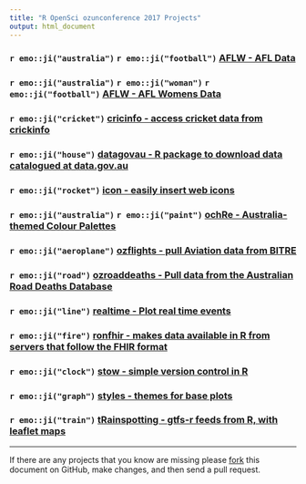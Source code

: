```yaml
---
title: "R OpenSci ozunconference 2017 Projects"
output: html_document
---
```


### `r emo::ji("australia")` `r emo::ji("football")` [AFLW - AFL Data](https://github.com/ropenscilabs/aflinfo)

### `r emo::ji("australia")` `r emo::ji("woman")` `r emo::ji("football")` [AFLW - AFL Womens Data](https://github.com/ropenscilabs/ozwomensport/tree/master/AFLW)

### `r emo::ji("cricket")` [cricinfo - access cricket data from crickinfo ](https://github.com/ropenscilabs/cricinfo)

### `r emo::ji("house")` [datagovau - R package to download data catalogued at data.gov.au](https://github.com/ropenscilabs/datagovau)

### `r emo::ji("rocket")` [icon - easily insert web icons](https://github.com/ropenscilabs/icon)

### `r emo::ji("australia")` `r emo::ji("paint")` [ochRe - Australia-themed Colour Palettes](https://github.com/ropenscilabs/ochRe)

### `r emo::ji("aeroplane")` [ozflights - pull Aviation data from BITRE ](https://github.com/ropenscilabs/ozflights)

### `r emo::ji("road")` [ozroaddeaths - Pull data from the Australian Road Deaths Database](https://github.com/ropenscilabs/ozroaddeaths)

### `r emo::ji("line")` [realtime - Plot real time events](https://github.com/ropenscilabs/realtime)

### `r emo::ji("fire")` [ronfhir - makes data available in R from servers that follow the FHIR format](https://github.com/ropenscilabs/ronfhir)

### `r emo::ji("clock")` [stow - simple version control in R](https://github.com/ropenscilabs/ozrepro)

### `r emo::ji("graph")` [styles - themes for base plots](https://github.com/ropenscilabs/styles)

### `r emo::ji("train")` [tRainspotting - gtfs-r feeds from R, with leaflet maps](https://github.com/ropenscilabs/tRainspotting)

---

If there are any projects that you know are missing please
[fork](https://github.com/ropenscilabs/ozunconf-projects) 
this document on GitHub, make changes, and then send a pull
request.
